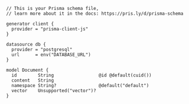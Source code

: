 ```
// This is your Prisma schema file,
// learn more about it in the docs: https://pris.ly/d/prisma-schema

generator client {
  provider = "prisma-client-js"
}

datasource db {
  provider = "postgresql"
  url      = env("DATABASE_URL")
}

model Document {
  id        String                 @id @default(cuid())
  content   String
  namespace String?                @default("default")
  vector    Unsupported("vector")?
}
```